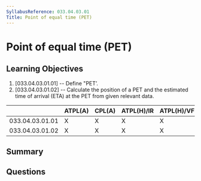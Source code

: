 ```yaml
---
SyllabusReference: 033.04.03.01
Title: Point of equal time (PET)
---
```


# Point of equal time (PET)

## Learning Objectives

1. [033.04.03.01.01] -- Define "PETʼ.
2. [033.04.03.01.02] -- Calculate the position of a PET and the estimated time
   of arrival (ETA) at the PET from given relevant data.

|                 | ATPL(A) | CPL(A) | ATPL(H)/IR | ATPL(H)/VFR | CPL(H) | IR  | CBIR(A) |
| --------------- | ------- | ------ | ---------- | ----------- | ------ | --- | ------- |
| 033.04.03.01.01 | X       | X      | X          | X           | X      |     |         |
| 033.04.03.01.02 | X       | X      | X          | X           | X      |     |         |

## Summary

## Questions
